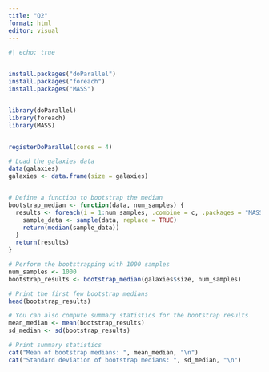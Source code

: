 ---
title: "Q2"
format: html
editor: visual
---

```{r}
#| echo: true


install.packages("doParallel")
install.packages("foreach")
install.packages("MASS")


library(doParallel)
library(foreach)
library(MASS)


registerDoParallel(cores = 4)

# Load the galaxies data
data(galaxies)
galaxies <- data.frame(size = galaxies)


# Define a function to bootstrap the median
bootstrap_median <- function(data, num_samples) {
  results <- foreach(i = 1:num_samples, .combine = c, .packages = "MASS") %dopar% {
    sample_data <- sample(data, replace = TRUE)
    return(median(sample_data))
  }
  return(results)
}

# Perform the bootstrapping with 1000 samples
num_samples <- 1000
bootstrap_results <- bootstrap_median(galaxies$size, num_samples)

# Print the first few bootstrap medians
head(bootstrap_results)

# You can also compute summary statistics for the bootstrap results
mean_median <- mean(bootstrap_results)
sd_median <- sd(bootstrap_results)

# Print summary statistics
cat("Mean of bootstrap medians: ", mean_median, "\n")
cat("Standard deviation of bootstrap medians: ", sd_median, "\n")
```
